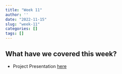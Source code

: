 ```yaml
---
title: "Week 11"
author: ''
date: "2022-11-15"
slug: "week-11"
categories: []
tags: []
---
```


## What have we covered this week?

- Project Presentation [here](https://internetcommerce.netlify.app/2022/10/24/week-8/)



